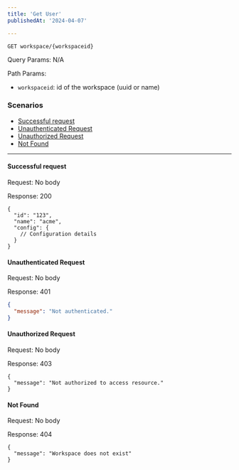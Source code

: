 ```yaml
---
title: 'Get User'
publishedAt: '2024-04-07'

---
```


`GET workspace/{workspaceid}`

Query Params: N/A

Path Params: 
- `workspaceid`: id of the workspace (uuid or name)

### Scenarios

- [Successful request](#successful-request)
- [Unauthenticated Request](#unauthenticated-request)
- [Unauthorized Request](#unauthorized-request)
- [Not Found](#not-found)

---

#### Successful request

Request: No body

Response: 200

```
{
  "id": "123",
  "name": "acme",
  "config": {
    // Configuration details
  }
}
```
#### Unauthenticated Request

Request: No body

Response: 401

```json
{
  "message": "Not authenticated."
}
```

#### Unauthorized Request

Request: No body

Response: 403

```
{
  "message": "Not authorized to access resource."
}
```

#### Not Found

Request: No body

Response: 404

```
{
  "message": "Workspace does not exist"
}
```

